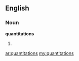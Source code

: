 ==English==

===Noun===
'''quantitations'''

# {{plural of|[[quantitation]]}}

[[ar:quantitations]]
[[my:quantitations]]